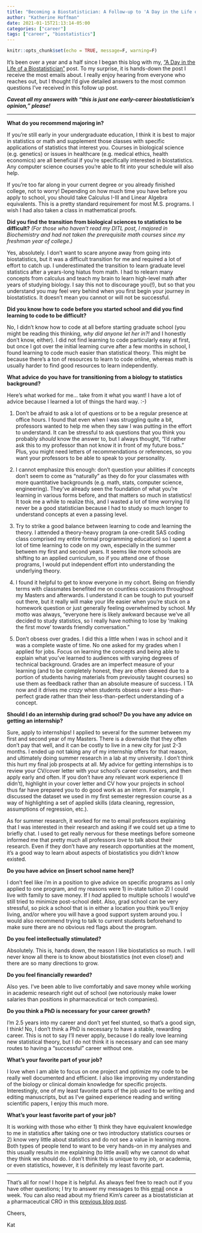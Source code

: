 ```yaml
---
title: "Becoming a Biostatistician: A Follow-up to 'A Day in the Life of a Biostatistician'"
author: "Katherine Hoffman"
date: 2021-01-15T21:13:14-05:00
categories: ["career"]
tags: ["career", "biostatistics"]
---
```


```r
knitr::opts_chunk$set(echo = TRUE, message=F, warning=F)
```

It's been over a year and a half since I began this blog with my, [“A Day in the Life of a Biostatistician”](https://www.khstats.com/blog/ditl-biostats/) post. To my surprise, it is hands-down the post I receive the most emails about. I really enjoy hearing from everyone who reaches out, but I thought I’d give detailed answers to the most common questions I've received in this follow up post.

***Caveat all my answers with "this is just one early-career biostatistician's opinion," please!***

***

**What do you recommend majoring in?**

If you’re still early in your undergraduate education, I think it is best to major in statistics or math and supplement those classes with specific applications of statistics that interest you. Courses in biological science (e.g. genetics) or issues in healthcare (e.g. medical ethics, health economics) are all beneficial if you’re specifically interested in biostatistics. Any computer science courses you’re able to fit into your schedule will also help.

If you’re too far along in your current degree or you already finished college, not to worry! Depending on how much time you have before you apply to school, you should take Calculus I-III and Linear Algebra equivalents. This is a pretty standard requirement for most M.S. programs. I wish I had also taken a class in mathematical proofs. 

**Did you find the transition from biological sciences to statistics to be difficult?** *(For those who haven’t read my DITL post, I majored in Biochemistry and had not taken the prerequisite math courses since my freshman year of college.)*

Yes, absolutely. I don’t want to scare anyone away from going into biostatistics, but it was a difficult transition for me and required a lot of effort to catch up. I underestimated the transition to learn graduate level statistics after a years-long hiatus from math. I had to relearn many concepts from calculus and teach my brain to learn high-level math after years of studying biology. I say this not to discourage you(!), but so that you understand you may feel very behind when you first begin your journey in biostatistics. It doesn’t mean you cannot or will not be successful.

**Did you know how to code before you started school and did you find learning to code to be difficult?**

No, I didn’t know how to code at all before starting graduate school (you might be reading this thinking, *why did anyone let her in?!* and I honestly don’t know, either). I did not find learning to code particularly easy at first, but once I got over the initial learning curve after a few months in school, I found learning to code much easier than statistical theory. This might be because there’s a ton of resources to learn to code online, whereas math is usually harder to find good resources to learn independently.

**What advice do you have for transitioning from a biology to statistics background?**

Here's what worked for me… take from it what you want! I have a lot of advice because I learned a lot of things the hard way. :-)

1. Don’t be afraid to ask a lot of questions or to be a regular presence at office hours. I found that even when I was struggling quite a bit, professors wanted to help me when they saw I was putting in the effort to understand. It can be stressful to ask questions that you think you probably *should* know the answer to, but I always thought, “I’d rather ask this to my professor than not know it in front of my future boss.” Plus, you might need letters of recommendations or references, so you want your professors to be able to speak to your personality.

2. I cannot emphasize this enough: don’t question your abilities if concepts don’t seem to come as “naturally” as they do for your classmates with more quantitative backgrounds (e.g. math, stats, computer science, engineering). They’ve already seen the foundation of what you’re learning in various forms before, and that matters so much in statistics! It took me a while to realize this, and I wasted a lot of time worrying I’d never be a good statistician because I had to study so much longer to understand concepts at even a passing level.

3. Try to strike a good balance between learning to code and learning the theory. I attended a theory-heavy program (a one-credit SAS coding class comprised my entire formal programming education) so I spent a lot of time learning to code on my own, especially in the summer between my first and second years. It seems like more schools are shifting to an applied curriculum, so if you attend one of those programs, I would put independent effort into understanding the underlying theory.

<!-- 4. This one might seem really obvious, but studying biology is much different than studying math. I think I spent my entire first year of grad school “studying” by diligently copying my notes and reading my textbooks, because that’s how I studied in undergrad. This is a terrible way to learn math. You have to actually practice the problems! It feels a bit silly to admit that was the way I studied, but perhaps it will save someone else from months of struggling. -->

4. I found it helpful to get to know everyone in my cohort. Being on friendly terms with classmates benefited me on countless occasions throughout my Masters and afterwards. I understand it can be tough to put yourself out there, but it really will make your life easier when you’re stuck on a homework question or just generally feeling overwhelmed by school. My motto was always, “everyone here is likely awkward because we’ve all decided to study statistics, so I really have nothing to lose by 'making the first move' towards friendly conversation.”

5. Don’t obsess over grades. I did this a little when I was in school and it was a complete waste of time. No one asked for my grades when I applied for jobs. Focus on learning the concepts and being able to explain what you’ve learned to audiences with varying degrees of technical background. Grades are an imperfect measure of your learning (and to be completely honest, they are often skewed due to a portion of students having materials from previously taught courses) so use them as feedback rather than an absolute measure of success. I TA now and it drives me *crazy* when students obsess over a less-than-perfect grade rather than their less-than-perfect understanding of a concept.

**Should I do an internship during grad school? Do you have any advice on getting an internship?**

Sure, apply to internships! I applied to several for the summer between my first and second year of my Masters. There is a downside that they often don’t pay that well, and it can be costly to live in a new city for just 2-3 months. I ended up not taking any of my internship offers for that reason, and ultimately doing summer research in a lab at my university. I don’t think this hurt my final job prospects at all. My advice for getting internships is to review your CV/cover letter with your school’s career counselors, and then apply early and often. If you don’t have any relevant work experience (I didn’t), highlight in your cover letter and CV how your projects in school thus far have prepared you to do good work as an intern. For example, I discussed the dataset we used in my first semester regression course as a way of highlighting a set of applied skills (data cleaning, regression, assumptions of regression, etc.).

As for summer research, it worked for me to email professors explaining that I was interested in their research and asking if we could set up a time to briefly chat. I used to get really nervous for these meetings before someone informed me that pretty much all professors *love* to talk about their research. Even if they don’t have any research opportunities at the moment, it’s a good way to learn about aspects of biostatistics you didn’t know existed.

**Do you have advice on [insert school name here]?**

I don’t feel like i’m in a position to give advice on specific programs as I only applied to one program, and my reasons were 1) in-state tuition 2) I could live with family to save money. If I *had* applied to multiple schools I would’ve still tried to minimize post-school debt. Also, grad school can be very stressful, so pick a school that is in either a location you think you’ll enjoy living, and/or where you will have a good support system around you. I would also recommend trying to talk to current students beforehand to make sure there are no obvious red flags about the program. 

**Do you feel intellectually stimulated?**

Absolutely. This is, hands down, the reason I like biostatistics so much. I will never know all there is to know about biostatistics (not even close!) and there are so many directions to grow.

**Do you feel financially rewarded?**

 Also yes. I’ve been able to live comfortably and save money while working in academic research right out of school (we notoriously make lower salaries than positions in pharmaceutical or tech companies).

**Do you think a PhD is necessary for your career growth?**

 I’m 2.5 years into my career and don’t yet feel stunted, so that’s a good sign, I think! No, I don’t think a PhD is necessary to have a stable, rewarding career. This is not to say I’ll never apply, because I do really love learning new statistical theory, but I do not think it is necessary and can see many routes to having a “successful” career without one. 

**What’s your favorite part of your job? **

I love when I am able to focus on one project and optimize my code to be really well documented and efficient. I also like improving my understanding of the biology or clinical domain knowledge for specific projects. Interestingly, one of my least favorite parts of the job *used* to be writing and editing manuscripts, but as I’ve gained experience reading and writing scientific papers, I enjoy this much more.

**What’s your least favorite part of your job? **

It is working with those who either 1) think they have equivalent knowledge to me in statistics after taking one or two introductory statistics courses or 2) know very little about statistics and do not see a value in learning more. Both types of people tend to want to be very hands-on in my analyses and this usually results in me explaining (to little avail) why we cannot do what they think we should do. I don’t think this is unique to my job, or academia, or even statistics, however, it is definitely my least favorite part.

***

That’s all for now! I hope it is helpful. As always feel free to reach out if you have other questions; I try to answer my messages to this [email](mailto:kathoffman.stats@gmail.com) once a week. You can also read about my friend Kim’s career as a biostatistician at a pharmaceutical CRO in this [previous blog post](https://www.khstats.com/blog/ditl/pharma-cro/).

Cheers,

Kat
